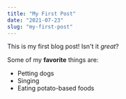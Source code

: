 ```yaml
---
title: "My First Post"
date: "2021-07-23"
slug: "my-first-post"
---
```


This is my first blog post! Isn't it *great*?

Some of my **favorite** things are:

* Petting dogs
* Singing
* Eating potato-based foods